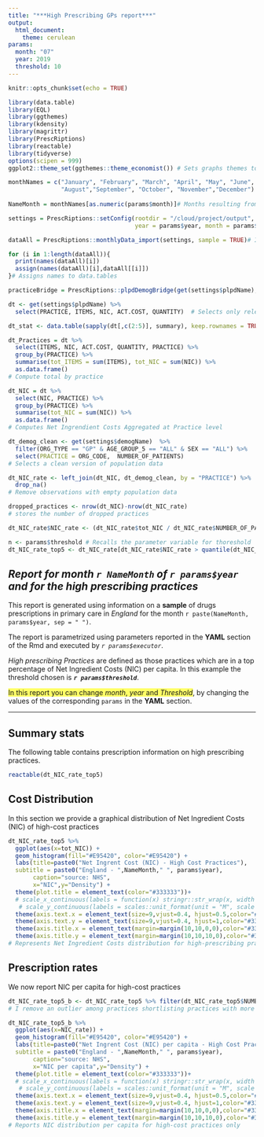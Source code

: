 ```yaml
---
title: "***High Prescribing GPs report***"
output:
  html_document:
    theme: cerulean
params:
  month: "07"
  year: 2019
  threshold: 10
---
```


```r
knitr::opts_chunk$set(echo = TRUE)

library(data.table)
library(EQL)
library(ggthemes)
library(kdensity)
library(magrittr)
library(PrescRiptions)
library(reactable)
library(tidyverse)
options(scipen = 999)
ggplot2::theme_set(ggthemes::theme_economist()) # Sets graphs themes to "The Economist" style

monthNames = c("January", "February", "March", "April", "May", "June", "July",
               "August","September", "October", "November","December")   # Object to recall all months names 
  
NameMonth = monthNames[as.numeric(params$month)]# Months resulting from parameter

settings = PrescRiptions::setConfig(rootdir = "/cloud/project/output",
                                    year = params$year, month = params$month, region = "England")# Configuration option defined in the Prescriptions package. This line specifies where to save the output automatically downloaded from the package (rootdir), and provides parameters for year, month and region.

dataAll = PrescRiptions::monthlyData_import(settings, sample = TRUE)# Imports data from repo and website

for (i in 1:length(dataAll)){
  print(names(dataAll)[i])
  assign(names(dataAll)[i],dataAll[[i]])
}# Assigns names to data.tables

practiceBridge = PrescRiptions::plpdDemogBridge(get(settings$plpdName), get(settings$demogMapName))# Provides a mapping for practice names across different data sources

dt <- get(settings$plpdName) %>%
  select(PRACTICE, ITEMS, NIC, ACT.COST, QUANTITY)  # Selects only relevant variables

dt_stat <- data.table(sapply(dt[,c(2:5)], summary), keep.rownames = TRUE)# Provides summary information for relevant variables

dt_Practices = dt %>%
  select(ITEMS, NIC, ACT.COST, QUANTITY, PRACTICE) %>%
  group_by(PRACTICE) %>% 
  summarise(tot_ITEMS = sum(ITEMS), tot_NIC = sum(NIC)) %>%
  as.data.frame()
# Compute total by practice

dt_NIC = dt %>%
  select(NIC, PRACTICE) %>%
  group_by(PRACTICE) %>% 
  summarise(tot_NIC = sum(NIC)) %>%
  as.data.frame()
# Computes Net Ingrendient Costs Aggregated at Practice level

dt_demog_clean <- get(settings$demogName)  %>% 
  filter(ORG_TYPE == "GP" & AGE_GROUP_5 == "ALL" & SEX == "ALL") %>%
  select(PRACTICE = ORG_CODE,  NUMBER_OF_PATIENTS)
# Selects a clean version of population data

dt_NIC_rate <- left_join(dt_NIC, dt_demog_clean, by = "PRACTICE") %>%
  drop_na()
# Remove observations with empty population data

dropped_practices <- nrow(dt_NIC)-nrow(dt_NIC_rate)
# stores the number of dropped practices

dt_NIC_rate$NIC_rate <- (dt_NIC_rate$tot_NIC / dt_NIC_rate$NUMBER_OF_PATIENTS)*100 # Creates a rate variable

n <- params$threshold # Recalls the parameter variable for thoreshold
dt_NIC_rate_top5 <- dt_NIC_rate[dt_NIC_rate$NIC_rate > quantile(dt_NIC_rate$NIC_rate,prob=1-n/100),] # Identifies high-cost practices 

```

## *Report for month `r NameMonth` of `r params$year` and for the high prescribing practices*

This report is generated using information on a **sample** of drugs prescriptions in primary care in *England* for the month `r paste(NameMonth, params$year, sep = " ")`.

The report is parametrized using parameters reported in the **YAML** section of the Rmd and executed by *`r params$executor`*.</span>

*High prescribing Practices* are defined as those practices which are in a top percentage of Net Ingredient Costs (NIC) per capita.
In this example the threshold chosen is ***`r params$threshold`***.

<span style="background-color:#ffff66">In this report you can change *month*, *year* and *Threshold*</span>, by changing the values of the corresponding `params` in the **YAML** section.

---

## Summary stats

The following table contains prescription information on high prescribing practices.

```r

reactable(dt_NIC_rate_top5)

```

## Cost Distribution

In this section we provide a graphical distribution of Net Ingredient Costs (NIC) of high-cost practices

```r

dt_NIC_rate_top5 %>%
  ggplot(aes(x=tot_NIC)) + 
  geom_histogram(fill="#E95420", color="#E95420") +
  labs(title=paste0("Net Ingrent Cost (NIC) - High Cost Practices"),
  subtitle = paste0("England - ",NameMonth," ", params$year),
       caption="source: NHS",
       x="NIC",y="Density") + 
  theme(plot.title = element_text(color="#333333"))+
  # scale_x_continuous(labels = function(x) stringr::str_wrap(x, width = 20))+
   # scale_y_continuous(labels = scales::unit_format(unit = "M", scale = 1e-6))+
  theme(axis.text.x = element_text(size=9,vjust=0.4, hjust=0.5,color="#333333"))+
  theme(axis.text.y = element_text(size=9,vjust=0.4, hjust=1,color="#333333"))+
  theme(axis.title.x = element_text(margin=margin(10,10,0,0),color="#333333"))+
  theme(axis.title.y = element_text(margin=margin(10,10,10,0),color="#333333"))
# Represents Net Ingredient Costs distribution for high-prescribing practices

```

## Prescription rates

We now report NIC per capita for high-cost practices

```r

dt_NIC_rate_top5_b <- dt_NIC_rate_top5 %>% filter(dt_NIC_rate_top5$NUMBER_OF_PATIENTS >10)
# I remove an outlier among practices shortlisting practices with more than 10 patients only

dt_NIC_rate_top5_b %>%
  ggplot(aes(x=NIC_rate)) + 
  geom_histogram(fill="#E95420", color="#E95420") +
  labs(title=paste0("Net Ingrent Cost (NIC) per capita - High Cost Practices"),
  subtitle = paste0("England - ",NameMonth," ", params$year),
       caption="source: NHS",
       x="NIC per capita",y="Density") + 
  theme(plot.title = element_text(color="#333333"))+
  # scale_x_continuous(labels = function(x) stringr::str_wrap(x, width = 20))+
   # scale_y_continuous(labels = scales::unit_format(unit = "M", scale = 1e-6))+
  theme(axis.text.x = element_text(size=9,vjust=0.4, hjust=0.5,color="#333333"))+
  theme(axis.text.y = element_text(size=9,vjust=0.4, hjust=1,color="#333333"))+
  theme(axis.title.x = element_text(margin=margin(10,10,0,0),color="#333333"))+
  theme(axis.title.y = element_text(margin=margin(10,10,10,0),color="#333333"))
# Reports NIC distribution per capita for high-cost practices only

```

